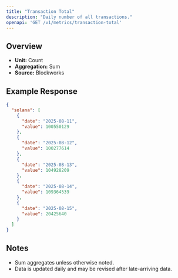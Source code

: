 ```yaml
---
title: "Transaction Total"
description: "Daily number of all transactions."
openapi: 'GET /v1/metrics/transaction-total'
---
```


## Overview

- **Unit:** Count
- **Aggregation:** Sum
- **Source:** Blockworks

## Example Response

```json
{
  "solana": [
    {
      "date": "2025-08-11",
      "value": 100550129
    },
    {
      "date": "2025-08-12",
      "value": 100277614
    },
    {
      "date": "2025-08-13",
      "value": 104928209
    },
    {
      "date": "2025-08-14",
      "value": 109364539
    },
    {
      "date": "2025-08-15",
      "value": 20425640
    }
  ]
}
```

## Notes
- Sum aggregates unless otherwise noted.
- Data is updated daily and may be revised after late-arriving data.

